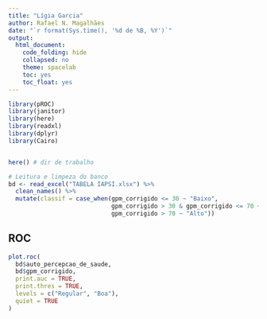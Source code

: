 ```yaml
---
title: "Lígia Garcia"
author: Rafael N. Magalhães
date: "`r format(Sys.time(), '%d de %B, %Y')`"
output:
  html_document:
    code_folding: hide
    collapsed: no
    theme: spacelab
    toc: yes
    toc_float: yes
---
```


```r
library(pROC)
library(janitor)
library(here)
library(readxl)
library(dplyr)
library(Cairo)


here() # dir de trabalho

# Leitura e limpeza do banco
bd <- read_excel("TABELA IAPSI.xlsx") %>%
  clean_names() %>% 
  mutate(classif = case_when(gpm_corrigido <= 30 ~ "Baixo",
                             gpm_corrigido > 30 & gpm_corrigido <= 70 ~ "Médio",
                             gpm_corrigido > 70 ~ "Alto"))

```

## ROC

```r
plot.roc(
  bd$auto_percepcao_de_saude,
  bd$gpm_corrigido,
  print.auc = TRUE,
  print.thres = TRUE,
  levels = c("Regular", "Boa"),
  quiet = TRUE
)


  
```